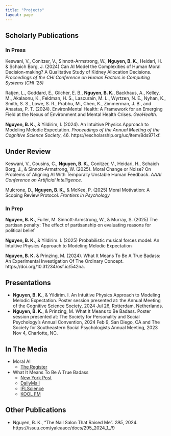 ```yaml
---
title: "Projects"
layout: page
---
```


## Scholarly Publications
### In Press
Keswani, V., Conitzer, V., Sinnott-Armstrong, W., **Nguyen, B. K.**, Heidari, H. & Schaich Borg, J. (2024) Can AI Model the Complexities of Human Moral Decision-making? A Qualitative Study of Kidney Allocation Decisions. *Proceedings of the CHI Conference on Human Factors in Computing Systems (CHI '25)*

Ratjen, L., Goddard, E., Gilcher, E. B., **Nguyen, B. K.**, Backhaus, A., Kelley, M., Akalaonu, K., Feldman, H. S., Lascurain, M. L., Wyrtzen, N. E., Nyhan, K., Smith, S. S., Lowe, S. R., Prabhu, M., Chen, K., Zimmerman, J. B., and Anastas, P. T. (2024). EnvironMental Health: A Framework for an Emerging Field at the Nexus of Environment and Mental Health Crises. *GeoHealth*.

**Nguyen, B. K.**, & Yildirim, I. (2024). An Intuitive Physics Approach to Modeling Melodic Expectation. *Proceedings of the Annual Meeting of the Cognitive Science Society*, 46. https://escholarship.org/uc/item/8ds971xf.

## Under Review
Keswani, V., Cousins, C., **Nguyen, B. K.**, Conitzer, V., Heidari, H., Schaich Borg, J., & Sinnott-Armstrong, W. (2025).
Moral Change or Noise? On Problems of Aligning AI With Temporally Unstable Human Feedback. *AAAI Conference on
Artificial Intelligence.*

Mulcrone, D., **Nguyen, B. K.**, & McKee, P. (2025) Moral Motivation: A Scoping Review Protocol. *Frontiers in
Psychology*


### In Prep
**Nguyen, B. K.**, Fuller, M. Sinnott-Armstrong, W., & Murray, S. (2025) The partisan penalty: The effect of partisanship
on evaluating reasons for political belief

**Nguyen, B. K.**, & Yildirim. I. (2025) Probabilistic musical forces model: An Intuitive Physics Approach to Modeling
Melodic Expectation

**Nguyen, B. K.** & Prinzing, M. (2024). What It Means To Be A True Badass: An Experimental Investigation Of The Ordinary Concept. https://doi.org/10.31234/osf.io/542na.

## Presentations
- **Nguyen, B. K.**, & Yildirim. I. An Intuitive Physics Approach to Modeling Melodic Expectation. Poster session presented at: the Annual Meeting of the Cognitive Science Society, 2024 Jul 26, Rotterdam, Netherlands.
- **Nguyen, B. K.**, & Prinzing, M. What It Means to Be Badass. Poster session presented at: The Society for Personality and Social Psychology’s Annual Convention, 2024 Feb 9, San Diego, CA and The Society for Southeastern Social Psychologists Annual Meeting, 2023 Nov 4, Charlotte, NC.

## In The Media
- Moral AI
    -  [The Register](https://www.theregister.com/2025/03/08/ai_kidney_transplant_moral_decisions/)
- What It Means To Be A True Badass
    - [New York Post](https://nypost.com/2024/12/02/science/scientists-reveal-strict-criteria-that-make-someone-a-badass/)
    - [DailyMail](https://www.dailymail.co.uk/sciencetech/article-14148507/Scientists-reveal-exactly-makes-badass.html)
    - [IFLScience](https://www.iflscience.com/this-is-how-to-be-a-badass-according-to-science-77015)
    - [KOOL FM](https://1075koolfm.com/what-makes-someone-a-badass/)

## Other Publications
- Nguyen, B. K., "The Nail Salon That Raised Me". *295*, 2024. https://issuu.com/yaleaacc/docs/295_2024_1_/9
